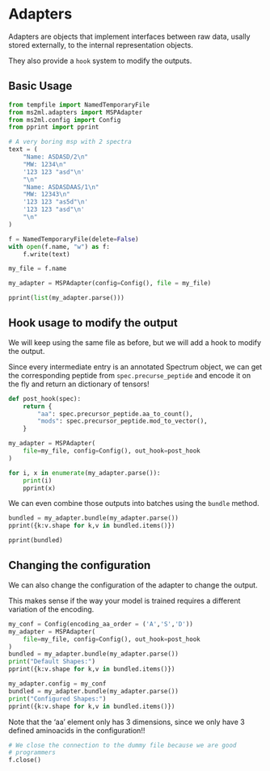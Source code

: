 
# Adapters

Adapters are objects that implement interfaces between
raw data, usally stored externally, to the internal representation
objects.

They also provide a `hook` system to modify the outputs.

## Basic Usage

```python
from tempfile import NamedTemporaryFile
from ms2ml.adapters import MSPAdapter
from ms2ml.config import Config
from pprint import pprint

# A very boring msp with 2 spectra
text = (
    "Name: ASDASD/2\n"
    "MW: 1234\n"
    '123 123 "asd"\n'
    "\n"
    "Name: ASDASDAAS/1\n"
    "MW: 12343\n"
    '123 123 "as5d"\n'
    '123 123 "asd"\n'
    "\n"
)

f = NamedTemporaryFile(delete=False)
with open(f.name, "w") as f:
    f.write(text)

my_file = f.name

my_adapter = MSPAdapter(config=Config(), file = my_file)

pprint(list(my_adapter.parse()))
```

## Hook usage to modify the output

We will keep using the same file as before, but we will add a hook to
modify the output.

Since every intermediate entry is an annotated Spectrum object, we can
get the corresponding peptide from `spec.precurse_peptide` and encode it
on the fly and return an dictionary of tensors!

```python
def post_hook(spec):
    return {
        "aa": spec.precursor_peptide.aa_to_count(),
        "mods": spec.precursor_peptide.mod_to_vector(),
    }

my_adapter = MSPAdapter(
    file=my_file, config=Config(), out_hook=post_hook
)

for i, x in enumerate(my_adapter.parse()):
    print(i)
    pprint(x)

```

We can even combine those outputs into batches using the `bundle` method.

```python
bundled = my_adapter.bundle(my_adapter.parse())
pprint({k:v.shape for k,v in bundled.items()})
```

```python
pprint(bundled)
```


## Changing the configuration

We can also change the configuration of the adapter to change the
output.

This makes sense if the way your model is trained requires a different
variation of the encoding.

```python
my_conf = Config(encoding_aa_order = ('A','S','D'))
my_adapter = MSPAdapter(
    file=my_file, config=Config(), out_hook=post_hook
)
bundled = my_adapter.bundle(my_adapter.parse())
print("Default Shapes:")
pprint({k:v.shape for k,v in bundled.items()})

my_adapter.config = my_conf
bundled = my_adapter.bundle(my_adapter.parse())
print("Configured Shapes:")
pprint({k:v.shape for k,v in bundled.items()})
```

Note that the 'aa' element only has 3 dimensions, since we only have 3
defined aminoacids in the configuration!!

```python
# We close the connection to the dummy file because we are good
# programmers
f.close()
```
